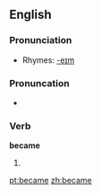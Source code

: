 ==English==

{{rank|point|letter|become|348|became|second|United|free}}

===Pronunciation===
*Rhymes: [[Rhymes:English:-eɪm|-eɪm]]

===Pronuncation===
*{{IPA|/bəˈkeɪm/}}

===Verb===
'''became'''

# {{simple past of|become}}

[[pt:became]]
[[zh:became]]
